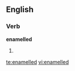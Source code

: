 ==English==

===Verb===
'''enamelled'''

# {{UK}} {{past of|[[enamel]]}}

[[te:enamelled]]
[[vi:enamelled]]
